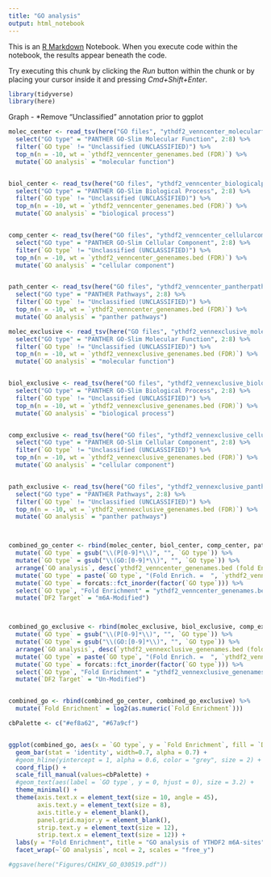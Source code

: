 ```yaml
---
title: "GO analysis"
output: html_notebook
---
```


This is an [R Markdown](http://rmarkdown.rstudio.com) Notebook. When you execute code within the notebook, the results appear beneath the code. 

Try executing this chunk by clicking the *Run* button within the chunk or by placing your cursor inside it and pressing *Cmd+Shift+Enter*. 

```r
library(tidyverse)
library(here)
```


Graph
- *Remove "Unclassified" annotation prior to ggplot
```r
molec_center <- read_tsv(here("GO files", "ythdf2_venncenter_molecularfunction.txt"), skip = 11) %>%
  select("GO type" = "PANTHER GO-Slim Molecular Function", 2:8) %>%
  filter(`GO type` != "Unclassified (UNCLASSIFIED)") %>%
  top_n(n = -10, wt = `ythdf2_venncenter_genenames.bed (FDR)`) %>%
  mutate(`GO analysis` = "molecular function")


biol_center <- read_tsv(here("GO files", "ythdf2_venncenter_biologicalprocess.txt"), skip = 11) %>%
  select("GO type" = "PANTHER GO-Slim Biological Process", 2:8) %>%
  filter(`GO type` != "Unclassified (UNCLASSIFIED)") %>%
  top_n(n = -10, wt = `ythdf2_venncenter_genenames.bed (FDR)`) %>%
  mutate(`GO analysis` = "biological process")


comp_center <- read_tsv(here("GO files", "ythdf2_venncenter_cellularcomponent.txt"), skip = 11)  %>%
  select("GO type" = "PANTHER GO-Slim Cellular Component", 2:8) %>%
  filter(`GO type` != "Unclassified (UNCLASSIFIED)") %>%
  top_n(n = -10, wt = `ythdf2_venncenter_genenames.bed (FDR)`) %>%
  mutate(`GO analysis` = "cellular component")


path_center <- read_tsv(here("GO files", "ythdf2_venncenter_pantherpathways.txt"), skip = 11) %>%
  select("GO type" = "PANTHER Pathways", 2:8) %>%
  filter(`GO type` != "Unclassified (UNCLASSIFIED)") %>%
  top_n(n = -10, wt = `ythdf2_venncenter_genenames.bed (FDR)`) %>%
  mutate(`GO analysis` = "panther pathways")

molec_exclusive <- read_tsv(here("GO files", "ythdf2_vennexclusive_molecularfunction.txt"), skip = 11) %>%
  select("GO type" = "PANTHER GO-Slim Molecular Function", 2:8) %>%
  filter(`GO type` != "Unclassified (UNCLASSIFIED)") %>%
  top_n(n = -10, wt = `ythdf2_vennexclusive_genenames.bed (FDR)`) %>%
  mutate(`GO analysis` = "molecular function")


biol_exclusive <- read_tsv(here("GO files", "ythdf2_vennexclusive_biologicalprocess.txt"), skip = 11) %>%
  select("GO type" = "PANTHER GO-Slim Biological Process", 2:8) %>%
  filter(`GO type` != "Unclassified (UNCLASSIFIED)") %>%
  top_n(n = -10, wt = `ythdf2_vennexclusive_genenames.bed (FDR)`) %>%
  mutate(`GO analysis` = "biological process")


comp_exclusive <- read_tsv(here("GO files", "ythdf2_vennexclusive_cellularcomponent.txt"), skip = 11)  %>%
  select("GO type" = "PANTHER GO-Slim Cellular Component", 2:8) %>%
  filter(`GO type` != "Unclassified (UNCLASSIFIED)") %>%
  top_n(n = -10, wt = `ythdf2_vennexclusive_genenames.bed (FDR)`) %>%
  mutate(`GO analysis` = "cellular component")


path_exclusive <- read_tsv(here("GO files", "ythdf2_vennexclusive_pantherpathways.txt"), skip = 11) %>%
  select("GO type" = "PANTHER Pathways", 2:8) %>%
  filter(`GO type` != "Unclassified (UNCLASSIFIED)") %>%
  top_n(n = -10, wt = `ythdf2_vennexclusive_genenames.bed (FDR)`) %>%
  mutate(`GO analysis` = "panther pathways")



combined_go_center <- rbind(molec_center, biol_center, comp_center, path_center) %>%
  mutate(`GO type` = gsub("\\(P[0-9]*\\)", "", `GO type`)) %>%
  mutate(`GO type` = gsub("\\(GO:[0-9]*\\)", "", `GO type`)) %>%
  arrange(`GO analysis`, desc(`ythdf2_venncenter_genenames.bed (fold Enrichment)`)) %>%
  mutate(`GO type` = paste(`GO type`, "(Fold Enrich. =  ", `ythdf2_venncenter_genenames.bed (fold Enrichment)`, ")")) %>%
  mutate(`GO type` = forcats::fct_inorder(factor(`GO type`))) %>%
  select(`GO type`, "Fold Enrichment" = "ythdf2_venncenter_genenames.bed (fold Enrichment)", `GO analysis`) %>%
  mutate(`DF2 Target` = "m6A-Modified")



combined_go_exclusive <- rbind(molec_exclusive, biol_exclusive, comp_exclusive, path_exclusive) %>%
  mutate(`GO type` = gsub("\\(P[0-9]*\\)", "", `GO type`)) %>%
  mutate(`GO type` = gsub("\\(GO:[0-9]*\\)", "", `GO type`)) %>%
  arrange(`GO analysis`, desc(`ythdf2_vennexclusive_genenames.bed (fold Enrichment)`)) %>%
  mutate(`GO type` = paste(`GO type`, "(Fold Enrich. =  ", `ythdf2_vennexclusive_genenames.bed (fold Enrichment)`, ")")) %>%
  mutate(`GO type` = forcats::fct_inorder(factor(`GO type`))) %>%
  select(`GO type`, "Fold Enrichment" = "ythdf2_vennexclusive_genenames.bed (fold Enrichment)", `GO analysis`) %>%
  mutate(`DF2 Target` = "Un-Modified")


combined_go <- rbind(combined_go_center, combined_go_exclusive) %>%
  mutate(`Fold Enrichment` = log2(as.numeric(`Fold Enrichment`)))

cbPalette <- c("#ef8a62", "#67a9cf")


ggplot(combined_go, aes(x = `GO type`, y = `Fold Enrichment`, fill = `DF2 Target`)) +
  geom_bar(stat = 'identity', width=0.7, alpha = 0.7) +
  #geom_hline(yintercept = 1, alpha = 0.6, color = "grey", size = 2) +
  coord_flip() +
  scale_fill_manual(values=cbPalette) +
  #geom_text(aes(label = `GO type`, y = 0, hjust = 0), size = 3.2) +
  theme_minimal() +
  theme(axis.text.x = element_text(size = 10, angle = 45),
        axis.text.y = element_text(size = 8),
        axis.title.y = element_blank(),
        panel.grid.major.y = element_blank(),
        strip.text.y = element_text(size = 12),
        strip.text.x = element_text(size = 12)) +
  labs(y = "Fold Enrichment", title = "GO analysis of YTHDF2 m6A-sites") +
  facet_wrap(~`GO analysis`, ncol = 2, scales = "free_y")

#ggsave(here("Figures/CHIKV_GO_030519.pdf"))
```











